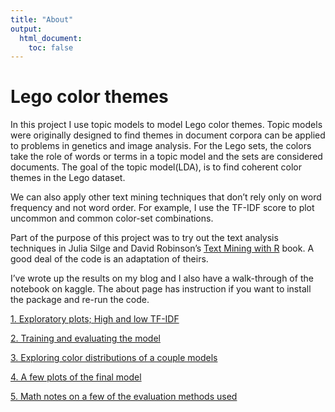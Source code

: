 ```yaml
---
title: "About"
output:
  html_document:
    toc: false
---
```


# Lego color themes 

In this project I use topic models to model Lego color themes. Topic models were originally designed to find themes in document corpora can be applied to problems in genetics and image analysis. For the Lego sets, the colors take the role of words or terms in a topic model and the sets are considered documents. The goal of the topic model(LDA), is to find coherent color themes in the Lego dataset.

We can also apply other text mining techniques that don't rely only on word frequency and not word order. For example, I use the TF-IDF score to plot uncommon and common color-set combinations.

Part of the purpose of this project was to try out the text analysis techniques in Julia Silge and David Robinson's [Text Mining with R](tidytextmining.com) book. A good deal of the code is an adaptation of theirs. 

I’ve wrote up the results on my blog and I also have a walk-through of the notebook on kaggle. The about page has instruction if you want to install the package and re-run the code.

[1. Exploratory plots; High and low TF-IDF](tf-idf.html)

[2. Training and evaluating the model](train-model.html)

[3. Exploring color distributions of a couple models](compare-model-distributions.html)

[4. A few plots of the final model](final-model.html)

[5. Math notes on a few of the evaluation methods used](background.html)